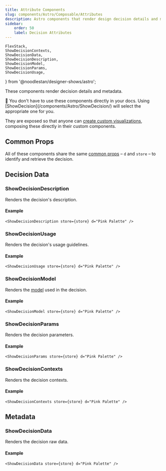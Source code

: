 ```yaml
---
title: Attribute Components
slug: components/Astro/Composable/Attributes
description: Astro components that render design decision details and metadata.
sidebar:
    order: 50
    label: Decision Attributes
---
```


    FlexStack,
    ShowDecisionContexts,
    ShowDecisionData,
    ShowDecisionDescription,
    ShowDecisionModel,
    ShowDecisionParams,
    ShowDecisionUsage,
} from '@noodlestan/designer-shows/astro';



These components render decision details and metadata.

<Aside type="tip">
    🚧 You don't have to use these components directly in your docs. Using
    [ShowDecision](/components/Astro/ShowDecision/) will select the appropriate one for you.
</Aside>

They are exposed so that anyone can
[create custom visualizations](/guides/creating-custom-design-decision-visualizations/),
composing these directly in their custom components.

## Common Props

All of these components share the same [common props](/components/Astro/Props/#decisionprops) –
`d` and `store` – to identify and retrieve the decision.

## Decision Data

### ShowDecisionDescription

Renders the decision's description.

#### Example

```mdx
<ShowDecisionDescription store={store} d="Pink Palette" />
```

<FlexStack vpad>
    <ShowDecisionDescription store={store} d="Pink Palette" />
</FlexStack>

### ShowDecisionUsage

Renders the decision's usage guidelines.

#### Example

```mdx
<ShowDecisionUsage store={store} d="Pink Palette" />
```

<FlexStack vpad>
    <ShowDecisionUsage store={store} d="Pink Palette" />
</FlexStack>

### ShowDecisionModel

Renders the [model](/decision-models) used in the decision.

#### Example

```mdx
<ShowDecisionModel store={store} d="Pink Palette" />
```

<FlexStack vpad>
    <ShowDecisionModel store={store} d="Pink Palette" />
</FlexStack>

### ShowDecisionParams

Renders the decision parameters.

#### Example

```mdx
<ShowDecisionParams store={store} d="Pink Palette" />
```

<FlexStack vpad>
    <ShowDecisionParams store={store} d="Pink Palette" />
</FlexStack>

### ShowDecisionContexts

Renders the decision contexts.

#### Example

```mdx
<ShowDecisionContexts store={store} d="Pink Palette" />
```

<FlexStack vpad>
    <ShowDecisionContexts store={store} d="Pink Palette" />
</FlexStack>

## Metadata

### ShowDecisionData

Renders the decision raw data.

#### Example

```mdx
<ShowDecisionData store={store} d="Pink Palette" />
```

<FlexStack vpad>
    <ShowDecisionData store={store} d="Pink Palette" />
</FlexStack>
